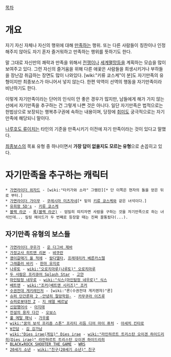 [[목차]]

= 개요 =

자기 자신 자체나 자신의 행위에 대해 [[만족]]하는 행위. 또는 다른 사람들이 칭찬이나 인정해주지 않아도 자기 혼자 즐거워하고 만족하는 행위를 뜻하기도 한다.

말 그대로 자신만의 쾌락과 만족을 위해서 [[전쟁]]이나 [[세계멸망]]등을 계획하는 모습을 많이 보여주고 있다. 그런 자신의 즐거움을 위해 다른 애꿎은 사람들을 희생시키거나 부하들을 장난감 취급하는 장면도 많이 나와있다. [wiki:"키류 쿄스케"이 분]도 자기만족의 유형이지만 최종보스가 아니어서 넣지 않는다. 한편 악역이 선역의 행동을 자기만족이라 비난하기도 한다.

이렇게 자기만족이라는 단어의 인식이 안 좋은 경우가 많지만, 남들에게 해가 가지 않는 선에서 자기만족을 추구하는 건 그렇게 나쁜 것은 아니다. 일단 자기만족은 법적으로는 헌법상으로 보장되는 행복추구권에 속하는 내용이며, 당장에 [[취미]]도 궁극적으로는 자기만족에 해당되니 말이다.

[[나루호도 류이치]]는 타인의 기준을 만족시키기 이전에 자기 만족이라는 것이 있다고 말했다.

[[최종보스]]의 목표 유형 중 하나이면서 '''가장 답이 없을지도 모르는 유형'''으로 손꼽히고 있다.
= 자기만족을 추구하는 캐릭터 =

 * [[가면라이더 위자드]] - [wiki:"타키가와 소라" 그렘린][* 단 이쪽은 현자의 돌을 얻은 뒤로 부터.]
 * [[가면라이더 가이무]] - [[쿠레시마 미츠자네]][* 밑의 [[키류 쿄스케]]와 같은 녀석이다.]
 * [[유희왕 5D's]] - [[키류 쿄스케]]
 * [[블랙 라군]] - [[록(블랙 라군)]] - 엄밀히 따지자면 사람을 구하는 것을 자기만족으로 하는 녀석인데... 킬링 메이드가 두 번째로 등장할 때는 진짜 꼴통됬다(...).

== 자기만족 유형의 보스들 ==
 * [[가면라이더 쿠우가]] - [[운 다그바 제바]]
 * [[가정교사 히트맨 리본]] - [[뱌쿠란]]
 * [[괭이갈매기 울 적에]] - [[람다델타]], [[프레데리카 베른카스텔]]
 * [[그래플러 바키]] - [[한마 유지로]]
 * [[나루토]] - [[wiki:"오로치마루(나루토)" 오로치마루]]
 * [[두 사람은 프리큐어 Splash Star]] - [[고얀]]
 * [[마인탐정 네우로]] - [[wiki:"식스(마인탐정 네우로)" 식스]]
 * [[배트맨]] - [[wiki:"조커(배트맨 시리즈)" 조커]]
 * [[수권전대 게키레인저]] - [wiki:"론(수권전대 게키렌쟈)"론]
 * [[슈퍼 단간론파 2 -안녕히 절망학원-]] - [[카무쿠라 이즈루]]
 * [[슈퍼로봇대전 Z]] - [[지 에델 베르날]]
 * [[신암행어사]] - [[아지태]]
 * [[전설의 용자 다간]] - [[오보스]]
 * [[풀 메탈 패닉]] - [[가우룽]]
 * [[wiki:"꿈의 보석 프리즘 스톤" 프리티 리듬 디어 마이 퓨처]] - [[아세치 킨타로]]
 * [[∀건담]] - [[김 깅가남]]
 * [[wiki:"Dies irae(게임)" Dies irae]] - [[wiki:"라인하르트 트리스탄 오이겐 하이드리히(Dies irae)" 라인하르트 트리스탄 오이겐 하이드리히]]
 * [[BLACK★ROCK SHOOTER THE GAME]] - [[WRS]]
 * [[20세기 소년]] - [[wiki:"친구(20세기 소년)" 친구]]
